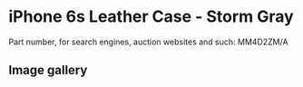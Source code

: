 
# iPhone 6s Leather Case - Storm Gray

Part number, for search engines, auction websites and such: MM4D2ZM/A

## Image gallery

<div style={{ width: '100%', maxWidth: '768px' }}>
<GalleryComponent
    images={[
      {
        original: "/everysource/MM4D2.webp",
        thumbnail: "/everypreview/MM4D2.webp",
      },
      {
        original: "/everysource/MM4D2_AV1_GOLD.webp",
        thumbnail: "/everypreview/MM4D2_AV1_GOLD.webp",
      },
      {
        original: "/everysource/MM4D2_AV1_SILVER.webp",
        thumbnail: "/everypreview/MM4D2_AV1_SILVER.webp",
      },
      {
        original: "/everysource/MM4D2_AV1_SPACE_GRAY.webp",
        thumbnail: "/everypreview/MM4D2_AV1_SPACE_GRAY.webp",
      }
    ]}
  />
</div>